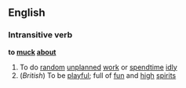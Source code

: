 ==English==
===Intransitive verb===
'''to [[muck]] [[about]]'''
#To do [[random]] [[unplanned]] [[work]] or [[spend]][[time]] [[idly]]
#(''British'') To be [[playful]]; full of [[fun]] and [[high]] [[spirits]]
